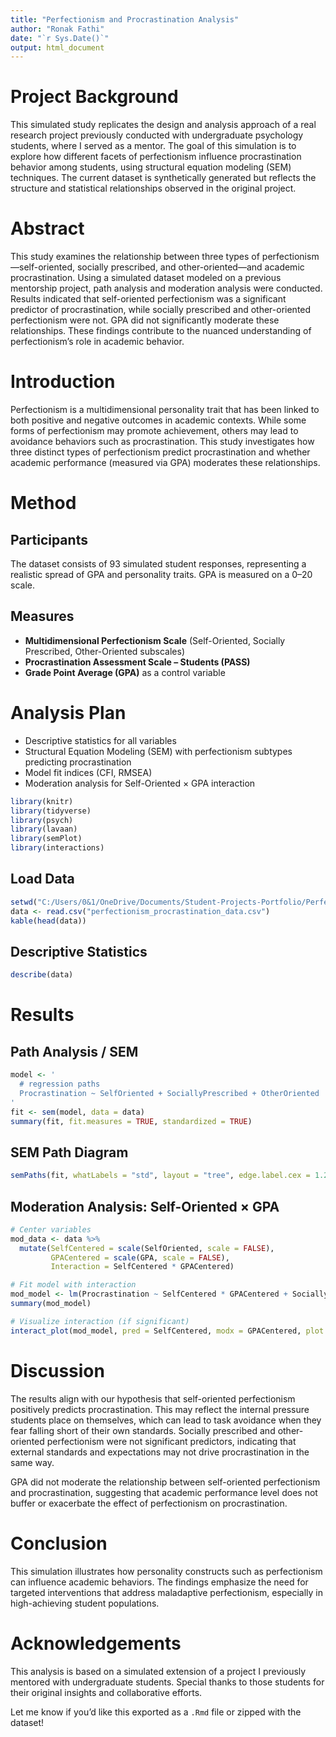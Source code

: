 ```yaml
---
title: "Perfectionism and Procrastination Analysis"
author: "Ronak Fathi"
date: "`r Sys.Date()`"
output: html_document
---
```


# Project Background

This simulated study replicates the design and analysis approach of a real research project previously conducted with undergraduate psychology students, where I served as a mentor. The goal of this simulation is to explore how different facets of perfectionism influence procrastination behavior among students, using structural equation modeling (SEM) techniques. The current dataset is synthetically generated but reflects the structure and statistical relationships observed in the original project.

# Abstract

This study examines the relationship between three types of perfectionism—self-oriented, socially prescribed, and other-oriented—and academic procrastination. Using a simulated dataset modeled on a previous mentorship project, path analysis and moderation analysis were conducted. Results indicated that self-oriented perfectionism was a significant predictor of procrastination, while socially prescribed and other-oriented perfectionism were not. GPA did not significantly moderate these relationships. These findings contribute to the nuanced understanding of perfectionism's role in academic behavior.

# Introduction

Perfectionism is a multidimensional personality trait that has been linked to both positive and negative outcomes in academic contexts. While some forms of perfectionism may promote achievement, others may lead to avoidance behaviors such as procrastination. This study investigates how three distinct types of perfectionism predict procrastination and whether academic performance (measured via GPA) moderates these relationships.

# Method

## Participants

The dataset consists of 93 simulated student responses, representing a realistic spread of GPA and personality traits. GPA is measured on a 0–20 scale.

## Measures

- **Multidimensional Perfectionism Scale** (Self-Oriented, Socially Prescribed, Other-Oriented subscales)
- **Procrastination Assessment Scale – Students (PASS)**
- **Grade Point Average (GPA)** as a control variable

# Analysis Plan

- Descriptive statistics for all variables
- Structural Equation Modeling (SEM) with perfectionism subtypes predicting procrastination
- Model fit indices (CFI, RMSEA)
- Moderation analysis for Self-Oriented × GPA interaction

```r
library(knitr)
library(tidyverse)
library(psych)
library(lavaan)
library(semPlot)
library(interactions)
```

## Load Data

```r
setwd("C:/Users/0&1/OneDrive/Documents/Student-Projects-Portfolio/Perfectionism and Procrastination")
data <- read.csv("perfectionism_procrastination_data.csv")
kable(head(data))
```

## Descriptive Statistics

```r
describe(data)
```

# Results

## Path Analysis / SEM

```r
model <- '
  # regression paths
  Procrastination ~ SelfOriented + SociallyPrescribed + OtherOriented
'
fit <- sem(model, data = data)
summary(fit, fit.measures = TRUE, standardized = TRUE)
```

## SEM Path Diagram

```r
semPaths(fit, whatLabels = "std", layout = "tree", edge.label.cex = 1.2, fade = FALSE)
```

## Moderation Analysis: Self-Oriented × GPA

```r
# Center variables
mod_data <- data %>%
  mutate(SelfCentered = scale(SelfOriented, scale = FALSE),
         GPACentered = scale(GPA, scale = FALSE),
         Interaction = SelfCentered * GPACentered)

# Fit model with interaction
mod_model <- lm(Procrastination ~ SelfCentered * GPACentered + SociallyPrescribed + OtherOriented, data = mod_data)
summary(mod_model)

# Visualize interaction (if significant)
interact_plot(mod_model, pred = SelfCentered, modx = GPACentered, plot.points = TRUE)
```

# Discussion

The results align with our hypothesis that self-oriented perfectionism positively predicts procrastination. This may reflect the internal pressure students place on themselves, which can lead to task avoidance when they fear falling short of their own standards. Socially prescribed and other-oriented perfectionism were not significant predictors, indicating that external standards and expectations may not drive procrastination in the same way.

GPA did not moderate the relationship between self-oriented perfectionism and procrastination, suggesting that academic performance level does not buffer or exacerbate the effect of perfectionism on procrastination.

# Conclusion

This simulation illustrates how personality constructs such as perfectionism can influence academic behaviors. The findings emphasize the need for targeted interventions that address maladaptive perfectionism, especially in high-achieving student populations.

# Acknowledgements

This analysis is based on a simulated extension of a project I previously mentored with undergraduate students. Special thanks to those students for their original insights and collaborative efforts.

Let me know if you'd like this exported as a `.Rmd` file or zipped with the dataset!
